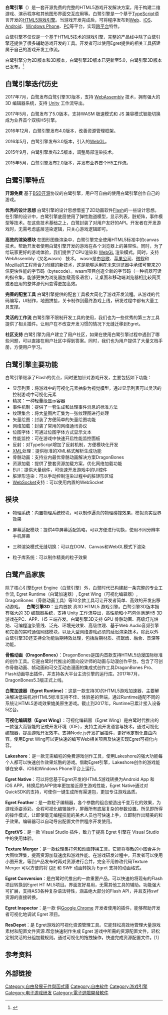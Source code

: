 '''白鹭引擎'''（{{lang|en|Egret Engine}}）是一套开源免费的完整的HTML5游戏开发解决方案，用于构建二维游戏、演示程序和其他图形界面交互应用等。白鹭引擎是一个基于[[TypeScript|TypeScript]]语言开发的[[HTML5|HTML5]][[游戏引擎|游戏引擎]]。当游戏开发完成后，可将程序发布到[[Web|Web]]、[[iOS|iOS]]、[[Android|Android]]、[[Windows_Phone|Windows Phone]]、[[个人电脑|PC]]等平台，实现[[跨平台|跨平台]]特性。

白鹭引擎不仅仅是一个基于HTML5技术的游戏引擎，完整的产品线中除了白鹭引擎还提供了很多辅助游戏开发的工具。开发者可以使用Egret提供的相关工具搭建属于自己的游戏开发工作流。

白鹭引擎分为2D版本和3D版本，白鹭引擎2D版本已更新至5.0，白鹭引擎3D版本已发布。<ref>{{cite web|url=https://egret.com/en/downloads/engine/type/stable.html|title=下載|accessdate=2018-05-07|archive-date=2019-10-19|archive-url=https://web.archive.org/web/20191019124610/https://egret.com/en/downloads/engine/type/stable.html|dead-url=no}}</ref>

== 白鹭引擎迭代历史 ==
2017年7月，白鹭发布白鹭引擎3D版本，支持 [[WebAssembly|WebAssembly]] 技术，拥有强大的 3D 编辑器系统，支持 [[Unity_(游戏引擎)|Unity]] 工作流导出。 

2017年5月，白鹭发布了5.0版本，支持WASM 极速模式和 JS 兼容模式智能切换成为业界首个双核H5引擎。

2016年12月，白鹭引擎发布4.0版本，改善资源管理框架。

2016年5月，白鹭引擎发布3.0版本，引入的[[WebGL|WebGL]]。

2015年9月，白鹭引擎发布2.5版本，调整局部渲染技术。

2015年5月，白鹭引擎发布2.0版本，并发布业界首个H5工作流。

== 白鹭引擎特点 ==
'''开源免费'''
基于[[BSD|BSD]][[开源|开源]]协议的白鹭引擎，用户可自由的使用白鹭引擎创作自己的游戏。

'''优秀的设计思想'''
白鹭引擎的设计思想借鉴了2D动画软件[[Adobe_Animate|Flash]]的一些设计思想。在引擎的设计中，白鹭引擎底层使用了弹性跑道模型，显示列表，脏矩阵，事件模型等技术。在这些技术基础之上，白鹭封装了对用户友好的API。开发者在开发游戏时，无需考虑底层渲染逻辑，只关心游戏逻辑即可。

'''高效的渲染模块'''
在图形图像渲染中，白鹭引擎完全使用HTML5标准中的canvas技术。帮助开发者使用白鹭引擎开发的游戏在各个浏览器上的兼容性。同时，为了给玩家更好的游戏体验，我们提供了CPU渲染和 [[WebGL|WebGL]] 渲染模式。同时，支持 WebAssembly（又名wasm） 技术。
wasm是由[[谷歌|谷歌]]、[[苹果公司|苹果公司]]、[[微软|微软]]和[[Mozilla|Mozilla]]的工程师合力创建的新技术，这是能够运用在未来浏览器中承诺可带来20倍更快性能的字节码（bytecode）。wasm项目创造全新的字节码（一种机器可读的指令集，能够更快为浏览器加载高级语言），让桌面和移动端浏览器相比较网页或者应用的整体源代码变得更加高效。

'''完善的配套工具'''
白鹭引擎提供的配套工具极大简化了游戏开发流程。从游戏的代码编写，UI制作，地图拼接，关卡制作到最终游戏上线，研发过程中都有大量工具支撑。

'''灵活的工作流'''
白鹭引擎不限制开发工具的使用，我们也为一些优秀的第三方工具提供了相关插件。让用户在不改变开发习惯的情况下无缝迁移到Egret。

'''社区支持'''
白鹭引擎为用户建立了用户社区，如果在使用白鹭引擎过程中遇到了哪些问题，可以直接在用户社区中得到答案。同时，我们也为用户提供了大量文档手册，方便用户学习。


== 白鹭引擎主要功能 ==

白鹭引擎继承了Flash的优点，同时更加针对游戏开发，主要包括如下功能：
*显示列表：将游戏中的可视化元素抽象为视觉模型，通过显示列表可以灵活的控制游戏中可视化元素
*精灵：一种轻量级显示容器
*事件机制：提供了一套生成和处理事件消息的标准方法
*纹理集合：将大量图片汇集为一张纹理图进行处理
*矢量绘图：封装了方便简单的矢量绘图功能
*网络加载：封装了常用的网络通讯协议
*位图字体：可通过位图字体方式显示文本
*性能监控：可在游戏中快速开启性能监控面板
*反射：对TypeScript增加了反射机制，方便模块化开发
*[[XML|XML]]处理：提供标准的XML格式解析生成功能
*骨骼动画：支持业内最优骨骼动画解决方案DragonBones
*资源加载：提供了整套资源加载方案，优化网络加载功能
*EUI：提供大量组件，可快速开发游戏中的UI控件
*脏矩形渲染：可以手动控制渲染过程中的脏矩形区域
*[[WebSocket|WebSocket]]支持：可以使用内置的WebSocket

== 模块 ==
*物理系统：内置物理系统模块，可以制作逼真的物理碰撞效果，模拟真实世界效果

*屏幕适配模块：提供4中屏幕适配策略，可以方便进行切换，使用不同分辨率手机屏幕

*三种渲染模式无缝切换：可以在DOM、Canvas和WebGL模式下渲染

*粒子库系统：可以制作精美的粒子效果

== 白鹭产品家族 ==
除了核心引擎Egret Engine（白鹭引擎）外，白鹭时代已构建起一条完整的专业工作流, Egret Runtime（白鹭加速器）, Egret Wing（可视化编辑器）, DragonBones（骨骼动画工具）等10余款工具可让开发者简单、高效的开发出移动游戏。
 
'''白鹭引擎3D'''：业内首款 真3D HTML5 游戏引擎。白鹭引擎3D版本拥有强大的 3D 编辑器系统，支持 Unity 工作流导出，高性能和小巧包体满足H5 3D游戏在PC、APP、H5 三端齐发。白鹭引擎3D支持 GPU 骨骼动画、高级灯光烘焙、可编程渲染管线、泛光、环境光效果、高级纹理、基于Web Audio音频引擎和完善的实时通信网络模块，以及大型网络游戏必须的延迟渲染技术。除此以外 白鹭引擎3D还支持全功能后期特效处理，包括后期材质、抗锯齿、融合、景深等功能。 

'''骨骼动画（DragonBones）'''：DragonBones是国内首款支持HTML5动漫国际标准的创作工具。它是白鹭时代推出的面向设计师的动画与动漫创作平台。包含了可创作骨骼动画、帧动画和可交互动态漫画的集成式创作工具DragonBones Pro、Flash动画导出插件，并支持各大平台主流引擎的运行库。2017年7月，DragonBones5.3版正式上线。

'''白鹭加速器（Egret Runtime）'''：这是一款支持3D的HTML5游戏加速器，主要解决解决低端机对HTML5标准支持不佳、体验差的弊端，通过Runtime适配不同的系统让HTML5游戏效果媲美原生游戏。截止到2017年，Runtime已累计接入设备5亿台。

'''可视化编辑器（Egret Wing）'''：可视化编辑器（Egret Wing）是白鹭时代推出的一款强大而智能的记成开发环境（IDE），支持主流开发语言与技术。通过可视化编辑器，提高游戏开发效率。支持Node.js开发扩展插件，更好地定制化自由内容。使用Egret Wing可以更快速的编写Web相关项目及快速实现Egret可视化内容。

'''Lakeshore'''：是一款无需编程的免费游戏创作工具，使用Lakeshore的强大功能每个人都可以快速创作效果炫酷的游戏。借助Egret引擎，Lakeshore创作的游戏能够在安卓、iOS和Windows Phone平台上运行。

'''Egret Native'''：可以将您基于Egret开发的HTML5游戏转换为Android App 和 iOS APP。转换后的APP效率更加接近原生游戏性能，Egret Native通过对QuickSDK的支持，可使你一键生成所有渠道包，更加专注游戏品质。

'''Egret Feather'''：是一款粒子编辑器，各个参数的组合塑造出千变万化的效果，为游戏添姿添彩。全程可视化编辑操作，屏蔽所有底层复杂的参数设置。所见即所得的操作模式，让即使毫无编程技能的美术人员也可快速上手，立即制作出精美的粒子效果。编辑器可以自动导出配置文件供程序开发使用。

'''EgretVS'''：是一款 Visual Studio 插件，致力于提高 Egret 引擎在 Visual Studio 中的使用体验。

'''Texture Merger'''：是一款纹理集打包和动画转换工具。它能将零散的小图合并为大图纹理集，提高资源加载速度和游戏性能。在游戏研发过程中，开发者可以使用小图开发，等到产品发布时再对资源进行合并，完全不用修改代码Texture Merger 可以方便的将 [[GIF|GIF]] 和 SWF 动画转换为 Egret 支持的动画格式。

'''Egret Conversion'''：是白鹭时代推出的一款重要产品，可以快速的将现有的Flash项目转换到Egret HT ML5项目。界面友好易用，无需其他工具的辅助。功能强大可扩展，支持AS3各种复杂语法特性，涵盖绝大部分的Flash API，并且支持swf资源的直接转换。

'''Egret Inspector'''：是一款 供[[Google_Chrome|Google Chrome]] 开发者使用的插件，能够帮助开发者可视化地调试 Egret 项目。

'''ResDepot'''：是 Egret游戏的可视化资源管理工具。它能轻松高效地管理大量游戏素材和配置文件资源.帮您快速制作生成 Egret 游戏中所需的资源配置文件，轻松定制灵活的分组加载规则。通过可视化的拖拽操作，快速完成资源配置文件。[1] 

== 参考资料 ==
{{reflist}}
== 外部链接 ==
{{Official website|www.egret.com/en}}
{{游戏引擎}}

[[Category:自由發展元件與函式庫|Category:自由發展元件與函式庫]]
[[Category:自由软件|Category:自由软件]]
[[Category:游戏引擎|Category:游戏引擎]]
[[Category:电子游戏研发|Category:电子游戏研发]]
[[Category:電子遊戲開發軟件|Category:電子遊戲開發軟件]]